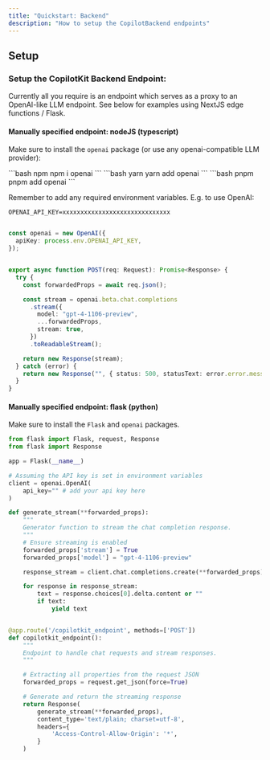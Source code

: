 ```yaml
---
title: "Quickstart: Backend"
description: "How to setup the CopilotBackend endpoints"
---
```


## Setup

### Setup the CopilotKit Backend Endpoint:

Currently all you require is an endpoint which serves as a proxy to an OpenAI-like LLM endpoint.
See below for examples using NextJS edge functions / Flask.

#### Manually specified endpoint: nodeJS (typescript)

Make sure to install the `openai` package (or use any openai-compatible LLM provider):

<CodeGroup>
  ```bash npm npm i openai ``` ```bash yarn yarn add openai ``` ```bash pnpm
  pnpm add openai ```
</CodeGroup>

Remember to add any required environment variables. E.g. to use OpenAI:

```env .env.local
OPENAI_API_KEY=xxxxxxxxxxxxxxxxxxxxxxxxxxxxxx
```

```ts /api/copilotkit/openai/route.ts (NextJS)

const openai = new OpenAI({
  apiKey: process.env.OPENAI_API_KEY,
});


export async function POST(req: Request): Promise<Response> {
  try {
    const forwardedProps = await req.json();

    const stream = openai.beta.chat.completions
      .stream({
        model: "gpt-4-1106-preview",
        ...forwardedProps,
        stream: true,
      })
      .toReadableStream();

    return new Response(stream);
  } catch (error) {
    return new Response("", { status: 500, statusText: error.error.message });
  }
}
```

#### Manually specified endpoint: flask (python)

Make sure to install the `Flask` and `openai` packages.

```python
from flask import Flask, request, Response
from flask import Response

app = Flask(__name__)

# Assuming the API key is set in environment variables
client = openai.OpenAI(
    api_key="" # add your api key here
)

def generate_stream(**forwarded_props):
    """
    Generator function to stream the chat completion response.
    """
    # Ensure streaming is enabled
    forwarded_props['stream'] = True
    forwarded_props['model'] = "gpt-4-1106-preview"

    response_stream = client.chat.completions.create(**forwarded_props)

    for response in response_stream:
        text = response.choices[0].delta.content or ""
        if text:
            yield text


@app.route('/copilotkit_endpoint', methods=['POST'])
def copilotkit_endpoint():
    """
    Endpoint to handle chat requests and stream responses.
    """

    # Extracting all properties from the request JSON
    forwarded_props = request.get_json(force=True)

    # Generate and return the streaming response
    return Response(
        generate_stream(**forwarded_props),
        content_type='text/plain; charset=utf-8',
        headers={
            'Access-Control-Allow-Origin': '*',
        }
    )
```
